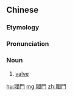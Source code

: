 {{also|阀门}}
==Chinese==
{{zh-forms|s=阀门}}
{{wikipedia|lang=zh|閥門}}

===Etymology===
{{zh-compound|閥|門|valve|door}}

===Pronunciation===
{{zh-pron
|m=fámén
|cat=n
}}

===Noun===
{{zh-noun}}

# [[valve]] {{gloss|device}}

[[hu:閥門]]
[[mg:閥門]]
[[zh:閥門]]